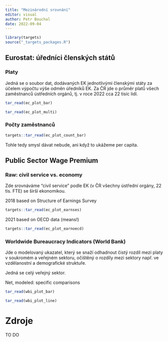 ```yaml
---
title: "Mezinárodní srovnání"
editor: visual
author: Petr Bouchal
date: 2022-09-04
---
```


```r
library(targets)
source("_targets_packages.R")
```

## Eurostat: úředníci členských států

### Platy

Jedná se o soubor dat, dodávaných EK jednotlivými členskými státy za účelem výpočtu výše odměn úředníků EK.
Za ČR jde o průměr platů všech zaměstnanců ústředních orgánů, tj.
v roce 2022 cca 22 tisíc lidí.

```r
tar_read(ec_plot_bar)
```

```r
tar_read(ec_plot_multi)
```

### Počty zaměstnanců

```r
targets::tar_read(ec_plot_count_bar)
```

Tohle tedy smysl dávat nebude, ani když to ukážeme per capita.

## Public Sector Wage Premium

### Raw: civil service vs. economy

::: {.callout-note appearance="simple"}
Zde srovnáváme "civil service" podle EK (v ČR všechny ústřední orgány, 22 tis. FTE) se širší ekonomikou.
:::

2018 based on Structure of Earnings Survey

```r
targets::tar_read(ec_plot_earnses)
```

2021 based on OECD data (means!)

```r
targets::tar_read(ec_plot_earnoecd)
```

### Worldwide Bureaucracy Indicators (World Bank)

Jde o modelovaný ukazatel, který se snaží odhadnout čistý rozdíl mezi platy v soukromém a veřejném sektoru, očištěný o rozdíly mezi sektory např.
ve vzdělanostní a demografické struktuře.

::: {.callout-note appearance="simple"}
Jedná se celý veřejný sektor.
:::

Net, modeled: specific comparisons

```r
tar_read(wbi_plot_bar)
```

```r
tar_read(wbi_plot_line)
```

# Zdroje

TO DO
